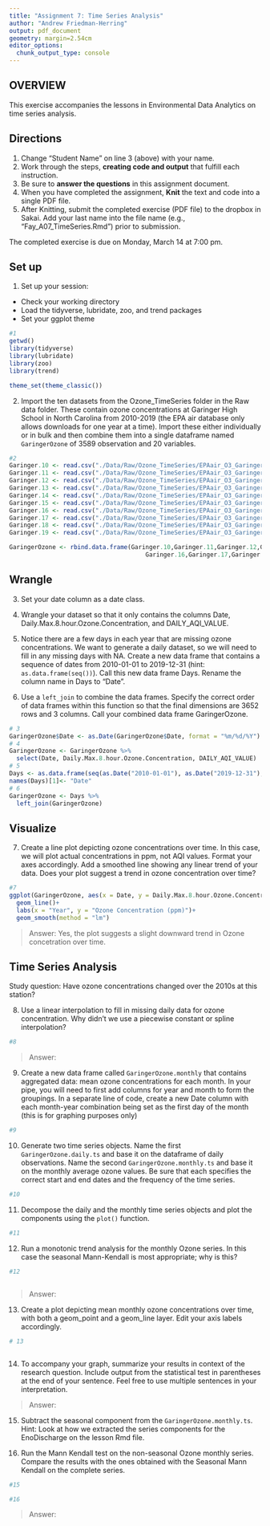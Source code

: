 ```yaml
---
title: "Assignment 7: Time Series Analysis"
author: "Andrew Friedman-Herring"
output: pdf_document
geometry: margin=2.54cm
editor_options: 
  chunk_output_type: console
---
```


## OVERVIEW

This exercise accompanies the lessons in Environmental Data Analytics on time series analysis. 

## Directions
1. Change "Student Name" on line 3 (above) with your name.
2. Work through the steps, **creating code and output** that fulfill each instruction.
3. Be sure to **answer the questions** in this assignment document.
4. When you have completed the assignment, **Knit** the text and code into a single PDF file.
5. After Knitting, submit the completed exercise (PDF file) to the dropbox in Sakai. Add your last name into the file name (e.g., "Fay_A07_TimeSeries.Rmd") prior to submission.

The completed exercise is due on Monday, March 14 at 7:00 pm.

## Set up 
1. Set up your session:

* Check your working directory
* Load the tidyverse, lubridate, zoo, and trend packages
* Set your ggplot theme

```r
#1
getwd()
library(tidyverse)
library(lubridate)
library(zoo)
library(trend)

theme_set(theme_classic())
```


2. Import the ten datasets from the Ozone_TimeSeries folder in the Raw data folder. These contain ozone concentrations at Garinger High School in North Carolina from 2010-2019 (the EPA air database only allows downloads for one year at a time). Import these either individually or in bulk and then combine them into a single dataframe named `GaringerOzone` of 3589 observation and 20 variables. 

```r
#2
Garinger.10 <- read.csv("./Data/Raw/Ozone_TimeSeries/EPAair_O3_GaringerNC2010_raw.csv")
Garinger.11 <- read.csv("./Data/Raw/Ozone_TimeSeries/EPAair_O3_GaringerNC2011_raw.csv")
Garinger.12 <- read.csv("./Data/Raw/Ozone_TimeSeries/EPAair_O3_GaringerNC2012_raw.csv")
Garinger.13 <- read.csv("./Data/Raw/Ozone_TimeSeries/EPAair_O3_GaringerNC2013_raw.csv")
Garinger.14 <- read.csv("./Data/Raw/Ozone_TimeSeries/EPAair_O3_GaringerNC2014_raw.csv")
Garinger.15 <- read.csv("./Data/Raw/Ozone_TimeSeries/EPAair_O3_GaringerNC2015_raw.csv")
Garinger.16 <- read.csv("./Data/Raw/Ozone_TimeSeries/EPAair_O3_GaringerNC2016_raw.csv")
Garinger.17 <- read.csv("./Data/Raw/Ozone_TimeSeries/EPAair_O3_GaringerNC2017_raw.csv")
Garinger.18 <- read.csv("./Data/Raw/Ozone_TimeSeries/EPAair_O3_GaringerNC2018_raw.csv")
Garinger.19 <- read.csv("./Data/Raw/Ozone_TimeSeries/EPAair_O3_GaringerNC2019_raw.csv")

GaringerOzone <- rbind.data.frame(Garinger.10,Garinger.11,Garinger.12,Garinger.13,Garinger.14,Garinger.15,
                                      Garinger.16,Garinger.17,Garinger.18,Garinger.19)

```

## Wrangle

3. Set your date column as a date class.

4. Wrangle your dataset so that it only contains the columns Date, Daily.Max.8.hour.Ozone.Concentration, and DAILY_AQI_VALUE. 

5. Notice there are a few days in each year that are missing ozone concentrations. We want to generate a daily dataset, so we will need to fill in any missing days with NA. Create a new data frame that contains a sequence of dates from 2010-01-01 to 2019-12-31 (hint: `as.data.frame(seq())`). Call this new data frame Days. Rename the column name in Days to "Date".

6. Use a `left_join` to combine the data frames. Specify the correct order of data frames within this function so that the final dimensions are 3652 rows and 3 columns. Call your combined data frame GaringerOzone. 

```r
# 3
GaringerOzone$Date <- as.Date(GaringerOzone$Date, format = "%m/%d/%Y")
# 4
GaringerOzone <- GaringerOzone %>% 
  select(Date, Daily.Max.8.hour.Ozone.Concentration, DAILY_AQI_VALUE)
# 5
Days <- as.data.frame(seq(as.Date("2010-01-01"), as.Date("2019-12-31"), by = "days"))
names(Days)[1]<- "Date"
# 6
GaringerOzone <- Days %>% 
  left_join(GaringerOzone)
```

## Visualize

7. Create a line plot depicting ozone concentrations over time. In this case, we will plot actual concentrations in ppm, not AQI values. Format your axes accordingly. Add a smoothed line showing any linear trend of your data. Does your plot suggest a trend in ozone concentration over time?

```r
#7
ggplot(GaringerOzone, aes(x = Date, y = Daily.Max.8.hour.Ozone.Concentration))+
  geom_line()+
  labs(x = "Year", y = "Ozone Concentration (ppm)")+
  geom_smooth(method = "lm")
```

>Answer: Yes, the plot suggests a slight downward trend in Ozone concetration over time. 

## Time Series Analysis

Study question: Have ozone concentrations changed over the 2010s at this station? 

8. Use a linear interpolation to fill in missing daily data for ozone concentration. Why didn't we use a piecewise constant or spline interpolation?

```r
#8

```

> Answer:  


9. Create a new data frame called `GaringerOzone.monthly` that contains aggregated data: mean ozone concentrations for each month. In your pipe, you will need to first add columns for year and month to form the groupings. In a separate line of code, create a new Date column with each month-year combination being set as the first day of the month (this is for graphing purposes only)

```r
#9

```


10. Generate two time series objects. Name the first `GaringerOzone.daily.ts` and base it on the dataframe of daily observations. Name the second `GaringerOzone.monthly.ts` and base it on the monthly average ozone values. Be sure that each specifies the correct start and end dates and the frequency of the time series.

```r
#10


```


11. Decompose the daily and the monthly time series objects and plot the components using the `plot()` function.

```r
#11


```


12. Run a monotonic trend analysis for the monthly Ozone series. In this case the seasonal Mann-Kendall is most appropriate; why is this?

```r
#12



```

> Answer:  

13. Create a plot depicting mean monthly ozone concentrations over time, with both a geom_point and a geom_line layer. Edit your axis labels accordingly.

```r
# 13



```

14. To accompany your graph, summarize your results in context of the research question. Include output from the statistical test in parentheses at the end of your sentence. Feel free to use multiple sentences in your interpretation.

> Answer: 

15. Subtract the seasonal component from the `GaringerOzone.monthly.ts`. Hint: Look at how we extracted the series components for the EnoDischarge on the lesson Rmd file.

16. Run the Mann Kendall test on the non-seasonal Ozone monthly series. Compare the results with the ones obtained with the Seasonal Mann Kendall on the complete series.

```r
#15

#16

```

> Answer: 

